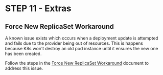 # STEP 11 - Extras

## Force New ReplicaSet Workaround

A known issue exists which occurs when a deployment update is attempted and fails due to the provider being out of resources. This is happens because K8s won't destroy an old pod instance until it ensures the new one has been created.

Follow the steps in the [Force New ReplicaSet Workaround](../../akash-provider-troubleshooting/force-new-replicaset-workaround.md) document to address this issue.
